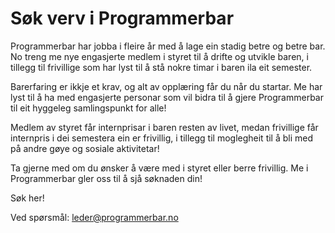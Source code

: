 

# Søk verv i Programmerbar

Programmerbar har jobba i fleire år med å lage ein stadig betre og betre bar. No treng me nye engasjerte medlem i styret til å drifte og utvikle baren, i tillegg til frivillige som har lyst til å stå nokre timar i baren ila eit semester.

Barerfaring er ikkje et krav, og alt av opplæring får du når du startar. Me har lyst til å ha med engasjerte personar som vil bidra til å gjere Programmerbar til eit hyggeleg samlingspunkt for alle!

Medlem av styret får internprisar i baren resten av livet, medan frivillige får internpris i dei semestera ein er frivillig, i tillegg til moglegheit til å bli med på andre gøye og sosiale aktivitetar!

Ta gjerne med om du ønsker å være med i styret eller berre frivillig. Me i Programmerbar gler oss til å sjå søknaden din!

<FancyLink href="/sok/programmerbar" className="my-4">
  Søk her!
</FancyLink>

Ved spørsmål: [leder@programmerbar.no](mailto:leder@programmerbar.no)
